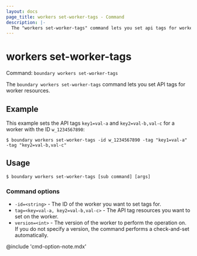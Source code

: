 ```yaml
---
layout: docs
page_title: workers set-worker-tags - Command
description: |-
  The "workers set-worker-tags" command lets you set api tags for worker resources.
---
```


# workers set-worker-tags

Command: `boundary workers set-worker-tags`

The `boundary workers set-worker-tags` command lets you set API tags for worker resources.

## Example

This example sets the API tags `key1=val-a` and `key2=val-b,val-c` for a worker with the ID `w_1234567890`:

```shell-session
$ boundary workers set-worker-tags -id w_1234567890 -tag "key1=val-a" -tag "key2=val-b,val-c"
```

## Usage

<CodeBlockConfig hideClipboard>

```shell-session
$ boundary workers set-worker-tags [sub command] [args]
```

</CodeBlockConfig>


### Command options

- `-id=<string>` - The ID of the worker you want to set tags for.
- `tag=<key=val-a, key2=val-b,val-c>` - The API tag resources you want to set on the worker.
- `version=<int>` - The version of the worker to perform the operation on.
If you do not specify a version, the command performs a check-and-set automatically.

@include 'cmd-option-note.mdx'